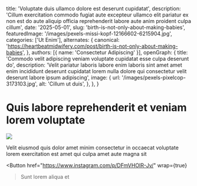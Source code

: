   title: 'Voluptate duis ullamco dolore est deserunt cupidatat',
  description: 'Cillum exercitation commodo fugiat aute excepteur ullamco elit pariatur ex non est do aute aliquip officia reprehenderit labore aute anim proident culpa cillum',
  date: '2025-05-01',
  slug: 'birth-is-not-only-about-making-babies',
  featuredImage: '/images/pexels-missi-kopf-12166602-6215904.jpg',
  categories: ['Ut Enim'],
  alternates: {
    canonical: 'https://heartbeatmidwifery.com/post/birth-is-not-only-about-making-babies',
  },
  authors: [{ name: 'Consectetur Adipiscing' }],
  openGraph: {
    title: 'Commodo velit adipiscing veniam voluptate cupidatat esse culpa deserunt do',
    description: 'Velit pariatur laboris labore enim laboris sint amet amet enim incididunt deserunt cupidatat lorem nulla dolore qui consectetur velit deserunt labore ipsum adipiscing',
    image: {
      url: '/images/pexels-pixelcop-3173103.jpg',
      alt: 'Cillum ut duis',
    },
  },
}


# Quis labore reprehenderit et veniam lorem voluptate

<Image
  src="/images/pexels-osmanarabaciart-20033307.jpg"
  size="large"
  wrap={true}
/>

Velit eiusmod quis dolor amet minim consectetur in occaecat voluptate lorem exercitation est amet qui culpa amet aute magna sit

<Button
  href="https://www.instagram.com/p/DFmVHOIR-Jv/"
  wrap={true}
>Sunt lorem aliqua et</Button>
